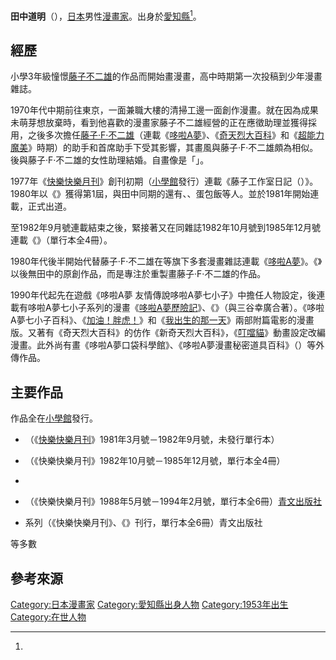 {{multiple issues|
{{Primarysources|time=2015-12-14T03:07:47+00:00}}
{{unreferenced|time=2015-04-28T08:56:24+00:00}}
{{Notability Unreferenced|time=2015-04-28T08:56:24+00:00}}
}}
{{japanese|japanese= 田中 道明|kana= たなか みちあき|romaji= Tanaka Michiaki}}
'''田中道明'''（{{bd|1953年|11月25日<ref name="rf1">《新奇天烈大百科》第5卷書衣摺頁。</ref>||}}），[[日本|日本]]男性[[漫畫家|漫畫家]]。出身於[[愛知縣|愛知縣]]<ref name="rf1"/>。

== 經歷 ==
小學3年級憧憬[[藤子不二雄|藤子不二雄]]的作品而開始畫漫畫，高中時期第一次投稿到少年漫畫雜誌。

1970年代中期前往東京，一面兼職大樓的清掃工邊一面創作漫畫。就在因為成果未萌芽想放棄時，看到他喜歡的漫畫家藤子不二雄經營的{{link-ja|藤子工作室|藤子スタジオ}}正在應徵助理並獲得採用，之後多次擔任[[藤子·F·不二雄|藤子·F·不二雄]]（連載《[[哆啦A夢|哆啦A夢]]》、《[[奇天烈大百科|奇天烈大百科]]》和《[[超能力魔美|超能力魔美]]》時期）的助手和首席助手下受其影響，其畫風與藤子·F·不二雄頗為相似。後與藤子·F·不二雄的女性助理結婚。自畫像是「{{link-ja|莫蓆捲|簀巻き}}」。

1977年《[[快樂快樂月刊|快樂快樂月刊]]》創刊初期（[[小學館|小學館]]發行）連載《藤子工作室日記（{{lang|ja|藤子スタジオ日記}}）》。1980年以《{{lang|ja|{{link-ja|迷犬タマ公|迷犬タマ公}}}}》獲得第1屆{{link-ja|藤子不二雄獎|藤子不二雄賞}}，與田中同期的還有{{lang|ja|はちのやすひこ}}、{{lang|ja|{{link-ja|ぜんきよし|ぜんきよし}}}}、蛋包飯等人。並於1981年開始連載，正式出道。

至1982年9月號連載結束之後，緊接著又在同雜誌1982年10月號到1985年12月號連載《{{lang|ja|{{link-ja|ぐゎんばる殿下|ぐゎんばる殿下}}}}》（單行本全4冊）。

1980年代後半開始代替藤子·F·不二雄在{{link-ja|小學館學習雜誌|小学館の学習雑誌}}等旗下多套漫畫雜誌連載《[[哆啦A夢|哆啦A夢]]》。《{{lang|ja|赤ひげジャレ丸}}》以後無田中的原創作品，而是專注於重製畫藤子·F·不二雄的作品。

1990年代起先在遊戲《哆啦A夢 友情傳說哆啦A夢七小子》中擔任人物設定，後連載有哆啦A夢七小子系列的漫畫《[[哆啦A夢七小子|哆啦A夢歷險記]]》、《{{lang|ja|ザ☆ドラえもん友情伝説 ドラドラ7}}》（與三谷幸廣合著）。《哆啦A夢七小子百科》、《[[加油！胖虎！！|加油！胖虎！]]》和《[[我出生的那一天|我出生的那一天]]》兩部附篇電影的漫畫版。又著有《奇天烈大百科》的仿作《新奇天烈大百科》，《[[叮噹貓|叮噹貓]]》動畫設定改編漫畫。此外尚有畫《哆啦A夢口袋科學館》、《哆啦A夢漫畫秘密道具百科》（{{lang|ja|ドラえもん まんがひみつどうぐ百か}}）等外傳作品。

== 主要作品 ==
; 作品全在[[小學館|小學館]]發行。
* {{lang|ja|{{link-ja|迷犬タマ公|迷犬タマ公}}}}（《[[快樂快樂月刊|快樂快樂月刊]]》1981年3月號－1982年9月號，未發行單行本）
* {{lang|ja|{{link-ja|ぐゎんばる殿下|ぐゎんばる殿下}}}}（《快樂快樂月刊》1982年10月號－1985年12月號，單行本全4冊）
* {{lang|ja|赤ひげジャレ丸}}
* {{nihongo|[[奇天烈大百科|新奇天烈大百科]]|新キテレツ大百科}}（《快樂快樂月刊》1988年5月號－1994年2月號，單行本全6冊）[[青文出版社|青文出版社]]
* {{nihongo|{{link-ja|哆啦A夢七小子 (田中道明版)|ザ・ドラえもんズ (田中道明版)|哆啦A夢七小子百科}}|ドラえもんゲームコミック ザ·ドラえもんズ百科}}系列（《快樂快樂月刊》、《{{link-ja|別冊快樂快樂漫畫|別冊コロコロコミック|別冊快樂快樂月刊}}》刊行，單行本全6冊）青文出版社

等多數

== 參考來源 ==
{{reflist}}

{{DEFAULTSORT:Tanaka Michiaki}}
[[Category:日本漫畫家|Category:日本漫畫家]]
[[Category:愛知縣出身人物|Category:愛知縣出身人物]]
[[Category:1953年出生|Category:1953年出生]]
[[Category:在世人物|Category:在世人物]]